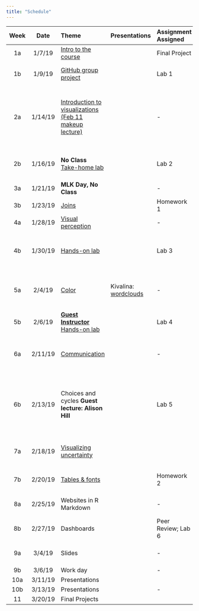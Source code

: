 ```yaml
---
title: "Schedule"
---
```


| **Week** | **Date** | **Theme**                                        |**Presentations**                           | **Assignment Assigned** | **Assignment Due**     | **Reading**                                                                                                                                                                                                                                                                                      |
| :------: | :------: | :----------------------------------------------- |:-------------------------------------------| :---------------------- | :--------------------- | :----------------------------------------------------------------------------------------------------------------------------------------------------------------------------------------------------------------------------------------------------------------------------------------------- |
|    1a    |  1/7/19  | [Intro to the course](slides/w1p1.html)          |                                            | Final Project           | -                      | [Bryan 4-8](http://happygitwithr.com/installation-pain.html) (9 optional)                                                                                                                                                                                                                        |
|    1b    |  1/9/19  | [GitHub group project](lab1.html)                |                                            | Lab 1                   | -                      | [Bryan 13](http://happygitwithr.com/rstudio-git-github.html), [Bryan 16](http://happygitwithr.com/new-github-first.html) (14-15 optional)                                                                                                                                                        |
|    2a    | 1/14/19  | [Introduction to visualizations (Feb 11 makeup lecture)](slides/w2p1.html)   |                | -                       | Lab 1                  | [Healy 4 (Show the right numbers)](https://socviz.co/groupfacettx.html#groupfacettx), [R4DS 28 (Graphics for communication)](https://r4ds.had.co.nz/graphics-for-communication.html), [Wilke 5 (Directory of visualizations)](https://serialmentor.com/dataviz/directory-of-visualizations.html) |
|    2b    | 1/16/19  | **No Class** [Take-home lab](lab2.html)          |                                            | Lab 2                   | -                      | If needed: [Healy 2 (Get started)](https://socviz.co/gettingstarted.html#gettingstarted), [Healy 3 (Make a plot)](https://socviz.co/makeplot.html#makeplot)                                                                                                                                      |
|    3a    | 1/21/19  | **MLK Day, No Class**                            |                                            | -                       | Lab 2                  | [R4DS 13 (Relational data)](https://r4ds.had.co.nz/relational-data.html)                                                                                                                                                                                                                         |
|    3b    | 1/23/19  | [Joins](slides/w3p2.html)                        | 																					  | Homework 1              | -                      | -                                                                                                                                                                                                                                                                                                |
|    4a    | 1/28/19  | [Visual perception](slides/w4p1.html)            |                                            | -                       | -                      | [Healy 1 (Look at data)](https://socviz.co/lookatdata.html#lookatdata)                                                                                                                                                                                                                           |
|    4b    | 1/30/19  | [Hands-on lab](lab3.html)                        |                                            | Lab 3                   | Homework 1             | [Wilke 2 (Visualizing data: Mapping data onto aesthetics)](https://serialmentor.com/dataviz/aesthetic-mapping.html)                                                                                                                                                                              |
|    5a    |  2/4/19  | [Color](slides/w5p1.html)                        |Kivalina: [wordclouds](https://cran.r-project.org/web/packages/wordcloud/wordcloud.pdf)| - | Lab 3 | [Wilke 4 (Color scales)](https://serialmentor.com/dataviz/color-basics.html), [Wilke 16 (Common pitfalls of color use)](https://serialmentor.com/dataviz/color-pitfalls.html)                                                                                                                    |
|    5b    |  2/6/19  | [**Guest Instructor**](https://twitter.com/pkqstr) [Hands-on lab](lab4.html)   |              | Lab 4                   | Final Project Proposal | [Wilke 6 (Visualizing amounts)](https://serialmentor.com/dataviz/visualizing-amounts.html)                                                                                                                                                                                                       |
|    6a    | 2/11/19  | [Communication](slides/w6p1.html)                |                                            | -                       | Lab 4                  | [Wilke 24 (Image file formats for exporting)](https://serialmentor.com/dataviz/image-file-formats.html), [Wilke 26 (Telling a story)](https://serialmentor.com/dataviz/telling-a-story.html)                                                                                                     |
|    6b    | 2/13/19  | Choices and cycles **Guest lecture: Alison Hill**|                                            | Lab 5              			| -                      | [Healy 8 (Refine your plots)](https://socviz.co/refineplots.html#refineplots), [Wilke 17 (Redundant coding)](https://serialmentor.com/dataviz/redundant-coding.html), [Wilke 20 (Balance data-to-ink ratio)](https://serialmentor.com/dataviz/balance-data-ink.html)                             |
|    7a    | 2/18/19  | [Visualizing uncertainty](slides/w7p1.html)      |                                            |                         | Lab 5                  | [Kay Tapestry keynote](https://youtu.be/E1kSnWvqCw0), [Wilke 16 (Visualizing Uncertainty)](https://serialmentor.com/dataviz/visualizing-uncertainty.html)                                                                                                                                        |
|    7b    | 2/20/19  | [Tables & fonts](slides/w8p1.html)               |                                            | Homework 2              | -          			       | [Healy 5 (Tables, labels, and notes)](https://socviz.co/workgeoms.html#workgeoms), [gt tables](https://gt.rstudio.com/articles/intro-creating-gt-tables.html)                                                                                                                                    |
|    8a    | 2/25/19  | Websites in R Markdown                           |                                            | -                       |                        | [radix](https://rstudio.github.io/radix/), **Optional**: [RMD Sites](https://bookdown.org/yihui/rmarkdown/rmarkdown-site.html), [blogdown](https://bookdown.org/yihui/blogdown/)                                                                                                                 |
|    8b    | 2/27/19  | Dashboards                                       |                                            | Peer Review; Lab 6      | Homework 2; Portfolio Draft | [RMD Dashboards](https://bookdown.org/yihui/rmarkdown/dashboards.html)                                                                                                                                                                                                                           |
|    9a    |  3/4/19  | Slides                                           |                                            | -                       | Lab 6                  | [Healy: Making Slides](https://kieranhealy.org/blog/archives/2018/03/24/making-slides/), [customization](https://github.com/yihui/xaringan/wiki)                                                                                                                                                 |
|    9b    |  3/6/19  | Work day                                         |                                            | -                       | Peer Review            | -                                                                                                                                                                                                                                                                                                |
|   10a    | 3/11/19  | Presentations                                    |                                            |                         | Presentation           | -                                                                                                                                                                                                                                                                                                |
|   10b    | 3/13/19  | Presentations                                    |                                            | -                       | Presentation           | -                                                                                                                                                                                                                                                                                                |
|    11    | 3/20/19  | Final Projects                                   |                                            |                         | Final Project          | -                                                                                                                                                                                                                                                                                                |